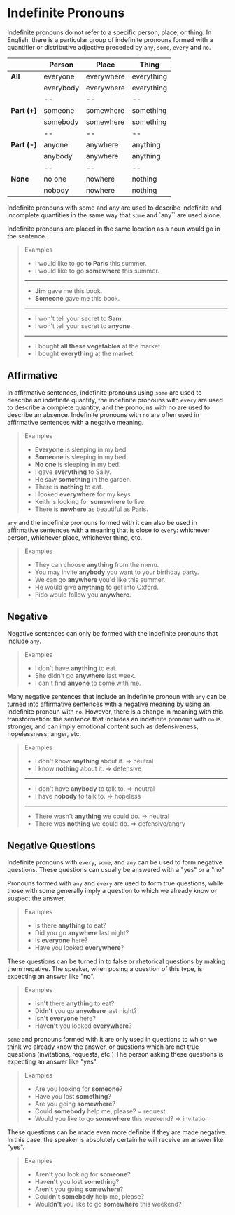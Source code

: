 # Indefinite Pronouns

Indefinite pronouns do not refer to a specific person, place, or thing. In English, there is a particular group of indefinite pronouns formed with a quantifier or distributive adjective preceded by `any`, `some`, `every` and `no`.

|              | Person    | Place      | Thing      |
| ------------ | --------- | ---------- | ---------- |
| **All**      | everyone  | everywhere | everything |
|              | everybody | everywhere | everything |
|              | --        | --         | --         |
| **Part (+)** | someone   | somewhere  | something  |
|              | somebody  | somewhere  | something  |
|              | --        | --         | --         |
| **Part (-)** | anyone    | anywhere   | anything   |
|              | anybody   | anywhere   | anything   |
|              | --        | --         | --         |
| **None**     | no one    | nowhere    | nothing    |
|              | nobody    | nowhere    | nothing    |

Indefinite pronouns with some and any are used to describe indefinite and incomplete quantities in the same way that `some` and `any`` are used alone.

Indefinite pronouns are placed in the same location as a noun would go in the sentence.

> Examples
>
> - I would like to go **to Paris** this summer.
> - I would like to go **somewhere** this summer.
>
> ---
>
> - **Jim** gave me this book.
> - **Someone** gave me this book.
>
> ---
>
> - I won't tell your secret to **Sam**.
> - I won't tell your secret to **anyone**.
>
> ---
>
> - I bought **all these vegetables** at the market.
> - I bought **everything** at the market.

## Affirmative

In affirmative sentences, indefinite pronouns using `some` are used to describe an indefinite quantity, the indefinite pronouns with `every` are used to describe a complete quantity, and the pronouns with no are used to describe an absence. Indefinite pronouns with `no` are often used in affirmative sentences with a negative meaning.

> Examples
>
> - **Everyone** is sleeping in my bed.
> - **Someone** is sleeping in my bed.
> - **No one** is sleeping in my bed.
> - I gave **everything** to Sally.
> - He saw **something** in the garden.
> - There is **nothing** to eat.
> - I looked **everywhere** for my keys.
> - Keith is looking for **somewhere** to live.
> - There is **nowhere** as beautiful as Paris.

`any` and the indefinite pronouns formed with it can also be used in affirmative sentences with a meaning that is close to `every`: whichever person, whichever place, whichever thing, etc.

> Examples
>
> - They can choose **anything** from the menu.
> - You may invite **anybody** you want to your birthday party.
> - We can go **anywhere** you'd like this summer.
> - He would give **anything** to get into Oxford.
> - Fido would follow you **anywhere**.

## Negative

Negative sentences can only be formed with the indefinite pronouns that include `any`.

> Examples
>
> - I don't have **anything** to eat.
> - She didn't go **anywhere** last week.
> - I can't find **anyone** to come with me.

Many negative sentences that include an indefinite pronoun with `any` can be turned into affirmative sentences with a negative meaning by using an indefinite pronoun with `no`. However, there is a change in meaning with this transformation: the sentence that includes an indefinite pronoun with `no` is stronger, and can imply emotional content such as defensiveness, hopelessness, anger, etc.

> Examples
>
> - I don't know **anything** about it. => neutral
> - I know **nothing** about it. => defensive
>
> ---
>
> - I don't have **anybody** to talk to. => neutral
> - I have **nobody** to talk to. => hopeless
>
> ---
>
> - There wasn't **anything** we could do. => neutral
> - There was **nothing** we could do. => defensive/angry

## Negative Questions

Indefinite pronouns with `every`, `some`, and `any` can be used to form negative questions. These questions can usually be answered with a "yes" or a "no"

Pronouns formed with `any` and `every` are used to form true questions, while those with some generally imply a question to which we already know or suspect the answer.

> Examples
>
> - Is there **anything** to eat?
> - Did you go **anywhere** last night?
> - Is **everyone** here?
> - Have you looked **everywhere**?

These questions can be turned in to false or rhetorical questions by making them negative. The speaker, when posing a question of this type, is expecting an answer like "no".

> Examples
>
> - Is**n't** there **anything** to eat?
> - Did**n't** you go **anywhere** last night?
> - Is**n't** **everyone** here?
> - Have**n't** you looked **everywhere**?

`some` and pronouns formed with it are only used in questions to which we think we already know the answer, or questions which are not true questions (invitations, requests, etc.) The person asking these questions is expecting an answer like "yes".

> Examples
>
> - Are you looking for **someone**?
> - Have you lost **something**?
> - Are you going **somewhere**?
> - Could **somebody** help me, please? = request
> - Would you like to go **somewhere** this weekend? => invitation

These questions can be made even more definite if they are made negative. In this case, the speaker is absolutely certain he will receive an answer like "yes".

> Examples
>
> - Are**n't** you looking for **someone**?
> - Have**n't** you lost **something**?
> - Are**n't** you going **somewhere**?
> - Could**n't** **somebody** help me, please?
> - Would**n't** you like to go **somewhere** this weekend?
